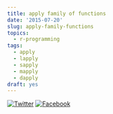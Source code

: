 ```yaml
---
title: apply family of functions
date: '2015-07-20'
slug: apply-family-functions
topics:
  - r-programming
tags:
  - apply
  - lapply
  - sapply
  - mapply
  - dapply
draft: yes
---
```


[![Twitter](http://i.imgur.com/tXSoThF.png)](https://twitter.com/login?redirect_after_login=%2Fhome%3Fstatus)
[![Facebook](http://i.imgur.com/P3YfQoD.png)](https://www.facebook.com/sharer/sharer.php?u=)

